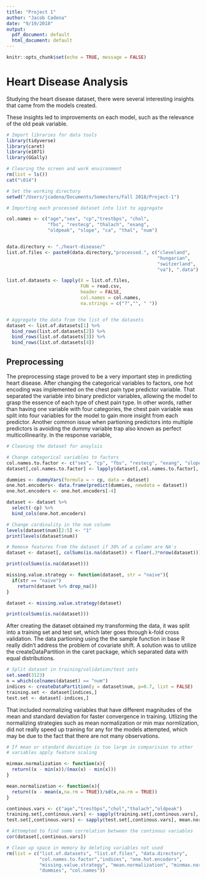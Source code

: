 ```yaml
---
title: "Project 1"
author: "Jacob Cadena"
date: "9/19/2018"
output:
  pdf_document: default
  html_document: default
---
```


```r
knitr::opts_chunk$set(echo = TRUE, message = FALSE)
```

# Heart Disease Analysis

Studying the heart disease dataset, there were several interesting insights that came from the models created.

These insights led to improvements on each model, such as the relevance of the old peak variable.



```r
# Import libraries for data tools
library(tidyverse)
library(caret)
library(e1071)
library(GGally)

# Clearing the screen and work environment
rm(list = ls())
cat("\014")

# Set the working directory
setwd("/Users/jcadena/Documents/Semesters/Fall 2018/Project-1")
```


```r
# Importing each processed dataset into list to aggregate

col.names <- c("age","sex", "cp","trestbps", "chol",
               "fbs", "restecg", "thalach", "exang",
               "oldpeak", "slope", "ca", "thal", "num")


data.directory <- "./heart-disease/"
list.of.files <- paste0(data.directory,"processed.", c("cleveland",
                                                       "hungarian",
                                                       "switzerland",
                                                       "va"), ".data")

list.of.datasets <- lapply(X = list.of.files,
                           FUN = read.csv,
                           header = FALSE,
                           col.names = col.names, 
                           na.strings = c("?","", " "))


# Aggregate the data from the list of the datasets
dataset <- list.of.datasets[1] %>%
  bind_rows(list.of.datasets[2]) %>%
  bind_rows(list.of.datasets[3]) %>%
  bind_rows(list.of.datasets[4])


```

## Preprocessing

The preprocessing stage proved to be a very important step in predicting heart disease. 
After changing the categorical variables to factors, one hot encoding was implemented on the chest pain type predictor variable. That separated the variable into binary predictor variables, allowing the model to grasp the essence of each type of chest pain type. In other words, rather than having one variable with four categories, the chest pain variable was split into four variables for the model to gain more insight from each predictor. Another common issue when partioning predictors into multiple predictors is avoiding the dummy variable trap also known as perfect multicollinearity. In the response variable, 


```r
# Cleaning the dataset for anaylsis

# Change categorical variables to factors
col.names.to.factor <- c("sex", "cp", "fbs", "restecg", "exang", "slope", "num")
dataset[,col.names.to.factor] <- lapply(dataset[,col.names.to.factor], factor)

dummies <- dummyVars(formula = ~ cp, data = dataset)
one.hot.encoders<- data.frame(predict(dummies, newdata = dataset))
one.hot.encoders <- one.hot.encoders[-4]

dataset <- dataset %>%
  select(-cp) %>%
  bind_cols(one.hot.encoders) 

# Change cardinality in the num column
levels(dataset$num)[2:5] <- "1"
print(levels(dataset$num))

# Remove features from the dataset if 30% of a column are NA's
dataset <- dataset[, colSums(is.na(dataset)) < floor(.3*nrow(dataset))]

print(colSums(is.na(dataset)))

missing.value.strategy <- function(dataset, str = "naive"){
  if(str == "naive")
    return(dataset %>% drop_na())
}

dataset <- missing.value.strategy(dataset)

print(colSums(is.na(dataset)))


```

After creating the dataset obtained my transforming the data, it was split into a training set and test set, which later goes through k-fold cross validation. The data partioning using the the sample function in base R really didn't address the problem of covariate shift. A solution was to utilize the createDataPartition in the caret package, which separated data with equal distributions.

```r

# Split dataset in training/validation/test sets
set.seed(3123)
n = which(colnames(dataset) == "num")
indices <- createDataPartition(y = dataset$num, p=0.7, list = FALSE)
training.set <- dataset[indices,]
test.set <- dataset[-indices,]

```


That included normalizing variables that have different magnitudes of the mean and standard deviation for faster convergence in training. Utlizing the normalizing strategies such as mean normalization or min max normlization, did not really speed up training for any for the models attempted, which may be due to the fact that there are not many observations. 

 

```r

# If mean or standard deviation is too large in comparision to other 
# variables apply feature scaling

minmax.normalization <- function(x){
  return((x - min(x))/(max(x) - min(x)))
}

mean.normalization <- function(x){
  return((x - mean(x,na.rm = TRUE))/sd(x,na.rm = TRUE))
}

continous.vars <- c("age","trestbps","chol","thalach","oldpeak")
training.set[,continous.vars] <- sapply(training.set[,continous.vars], mean.normalization)
test.set[,continous.vars] <- sapply(test.set[,continous.vars], mean.normalization)

# Attempted to find some correlation between the continous variables
cor(dataset[,continous.vars])

```


```r
# Clean up space in memory by deleting variables not used
rm(list = c("list.of.datasets", "list.of.files", "data.directory",
            "col.names.to.factor","indices", "one.hot.encoders",
            "missing.value.strategy", "mean.normalization", "minmax.normalization",
            "dummies", "col.names"))

```

